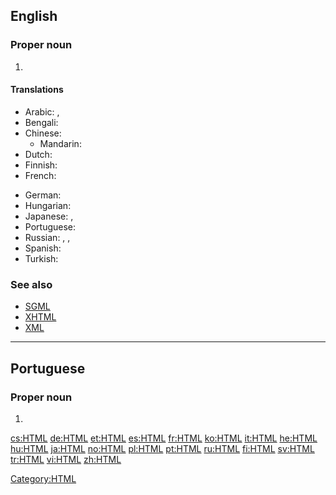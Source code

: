 ==English==
{{wikipedia}}

===Proper noun===
{{en-proper noun}}

# {{initialism of|Hypertext Markup Language}}

====Translations====
{{trans-top|initialism}}
* Arabic: {{t-|ar|HTML|m|sc=Latn}}, {{t|ar|إتش.تي.إم.إل|m|tr='eych-tii-'em-'el}}
* Bengali: {{t|bn|এইচটিএমএল|sc=Beng}}
* Chinese:
** Mandarin: {{t-|cmn|HTML|sc=Latn}}
* Dutch: {{t-|nl|HTML}}
* Finnish: {{t+|fi|HTML}}
* French: {{t+|fr|HTML|m}}
{{trans-mid}}
* German: {{t+|de|HTML|f|n}}
* Hungarian: {{t+|hu|HTML}}
* Japanese: {{t+|ja|HTML|sc=Latn}}, {{t|ja|エイチ・ティー・エム・エル|tr=eichi-tī-emu-eru}}
* Portuguese: {{t+|pt|HTML|m}}
* Russian: {{t+|ru|HTML|m}}, {{t|ru|аш-тэ-эм-эль|m|tr=aš-te-em-él'}}, {{t|ru|эйч-ти-эм-эл|m|tr=ejč-ti-em-él}}
* Spanish: {{t+|es|HTML|m}}
* Turkish: {{t|tr|HTML}}
{{trans-bottom}}

===See also===
* [[SGML]]
* [[XHTML]]
* [[XML]]

[[Category:HTML]]

----

==Portuguese==

===Proper noun===
{{pt-proper noun}}

# {{l|en|HTML}}

[[cs:HTML]]
[[de:HTML]]
[[et:HTML]]
[[es:HTML]]
[[fr:HTML]]
[[ko:HTML]]
[[it:HTML]]
[[he:HTML]]
[[hu:HTML]]
[[ja:HTML]]
[[no:HTML]]
[[pl:HTML]]
[[pt:HTML]]
[[ru:HTML]]
[[fi:HTML]]
[[sv:HTML]]
[[tr:HTML]]
[[vi:HTML]]
[[zh:HTML]]